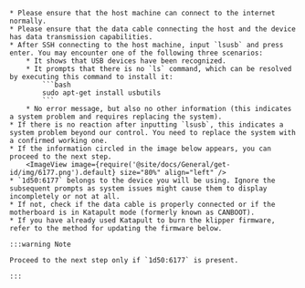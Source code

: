 

    * Please ensure that the host machine can connect to the internet normally.
    * Please ensure that the data cable connecting the host and the device has data transmission capabilities.
    * After SSH connecting to the host machine, input `lsusb` and press enter. You may encounter one of the following three scenarios:
        * It shows that USB devices have been recognized.
        * It prompts that there is no `ls` command, which can be resolved by executing this command to install it:
            ```bash
            sudo apt-get install usbutils
            ```
        * No error message, but also no other information (this indicates a system problem and requires replacing the system).
    * If there is no reaction after inputting `lsusb`, this indicates a system problem beyond our control. You need to replace the system with a confirmed working one.
    * If the information circled in the image below appears, you can proceed to the next step.
        <ImageView image={require('@site/docs/General/get-id/img/6177.png').default} size="80%" align="left" /> 
    * `1d50:6177` belongs to the device you will be using. Ignore the subsequent prompts as system issues might cause them to display incompletely or not at all.
    * If not, check if the data cable is properly connected or if the motherboard is in Katapult mode (formerly known as CANBOOT).
    * If you have already used Katapult to burn the klipper firmware, refer to the method for updating the firmware below.

    :::warning Note

    Proceed to the next step only if `1d50:6177` is present.

    :::